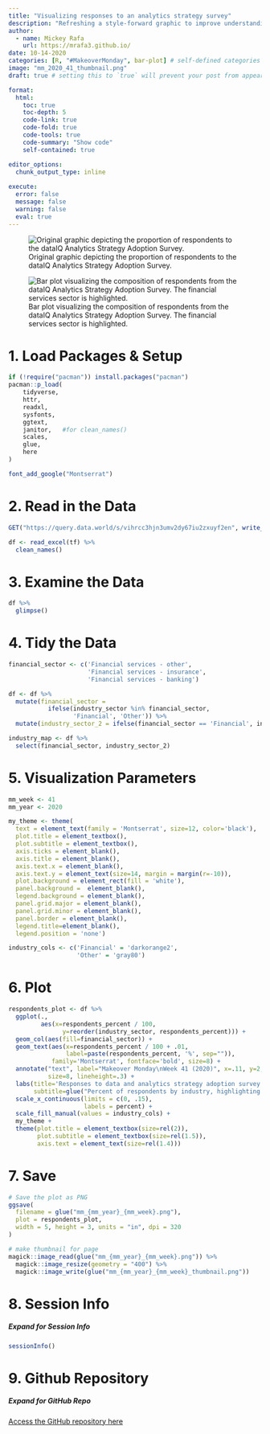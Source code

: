 ```yaml
---
title: "Visualizing responses to an analytics strategy survey"
description: "Refreshing a style-forward graphic to improve understanding"
author:
  - name: Mickey Rafa
    url: https://mrafa3.github.io/
date: 10-14-2020
categories: [R, "#MakeoverMonday", bar-plot] # self-defined categories
image: "mm_2020_41_thumbnail.png"
draft: true # setting this to `true` will prevent your post from appearing on your listing page until you're ready!

format:
  html:
    toc: true
    toc-depth: 5
    code-link: true
    code-fold: true
    code-tools: true
    code-summary: "Show code"
    self-contained: true

editor_options: 
  chunk_output_type: inline
  
execute: 
  error: false
  message: false
  warning: false
  eval: true
---
```


![Original graphic depicting the proportion of respondents to the dataIQ Analytics Strategy Adoption Survey.](mm_circular_plot.png){#fig-1}

![Bar plot visualizing the composition of respondents from the dataIQ Analytics Strategy Adoption Survey. The financial services sector is highlighted.](mm_2020_41.png){#fig-2}

# 1. Load Packages & Setup

```r
if (!require("pacman")) install.packages("pacman")
pacman::p_load(
    tidyverse,
    httr,
    readxl,
    sysfonts,
    ggtext,
    janitor,   #for clean_names()
    scales,
    glue,
    here
)

font_add_google("Montserrat")
```

# 2. Read in the Data

```r
GET("https://query.data.world/s/vihrcc3hjn3umv2dy67iu2zxuyf2en", write_disk(tf <- tempfile(fileext = ".xlsx")))

df <- read_excel(tf) %>% 
  clean_names()
```

# 3. Examine the Data 

```r
df %>% 
  glimpse()
```

# 4. Tidy the Data 

```r
financial_sector <- c('Financial services - other', 
                      'Financial services - insurance',
                      'Financial services - banking')

df <- df %>% 
  mutate(financial_sector = 
           ifelse(industry_sector %in% financial_sector,
                  'Financial', 'Other')) %>% 
  mutate(industry_sector_2 = ifelse(financial_sector == 'Financial', industry_sector, 'Other'))

industry_map <- df %>% 
  select(financial_sector, industry_sector_2)
```

# 5. Visualization Parameters 

```r
mm_week <- 41
mm_year <- 2020

my_theme <- theme(
  text = element_text(family = 'Montserrat', size=12, color='black'), 
  plot.title = element_textbox(),
  plot.subtitle = element_textbox(),
  axis.ticks = element_blank(), 
  axis.title = element_blank(),
  axis.text.x = element_blank(),
  axis.text.y = element_text(size=14, margin = margin(r=-10)),
  plot.background = element_rect(fill = 'white'),
  panel.background =  element_blank(), 
  legend.background = element_blank(), 
  panel.grid.major = element_blank(),
  panel.grid.minor = element_blank(),
  panel.border = element_blank(), 
  legend.title=element_blank(), 
  legend.position = 'none')

industry_cols <- c('Financial' = 'darkorange2',
                   'Other' = 'gray80')
```

# 6. Plot 

```r
respondents_plot <- df %>% 
  ggplot(.,
         aes(x=respondents_percent / 100,
               y=reorder(industry_sector, respondents_percent))) + 
  geom_col(aes(fill=financial_sector)) + 
  geom_text(aes(x=respondents_percent / 100 + .01,
                label=paste(respondents_percent, '%', sep="")),
            family='Montserrat', fontface='bold', size=8) + 
  annotate("text", label="Makeover Monday\nWeek 41 (2020)", x=.11, y=2, family="Montserrat", 
           size=8, lineheight=.3) + 
  labs(title='Responses to data and analytics strategy adoption survey by **dataIQ**',
       subtitle=glue("Percent of respondents by industry, highlighting the <span style='color:darkorange2'>**financial sector**")) + 
  scale_x_continuous(limits = c(0, .15),
                     labels = percent) + 
  scale_fill_manual(values = industry_cols) + 
  my_theme + 
  theme(plot.title = element_textbox(size=rel(2)),
        plot.subtitle = element_textbox(size=rel(1.5)),
        axis.text = element_text(size=rel(1.4)))
```
# 7. Save 

```r
# Save the plot as PNG
ggsave(
  filename = glue("mm_{mm_year}_{mm_week}.png"),
  plot = respondents_plot,
  width = 5, height = 3, units = "in", dpi = 320
)

# make thumbnail for page
magick::image_read(glue("mm_{mm_year}_{mm_week}.png")) %>%
  magick::image_resize(geometry = "400") %>%
  magick::image_write(glue("mm_{mm_year}_{mm_week}_thumbnail.png"))
```

# 8. Session Info

::: {.callout-tip collapse="true"}
##### Expand for Session Info

```r
sessionInfo()
```
:::

# 9. Github Repository 

::: {.callout-tip collapse="true"}

##### Expand for GitHub Repo
 
[Access the GitHub repository here](https://github.com/mrafa3/mrafa3.github.io)
:::